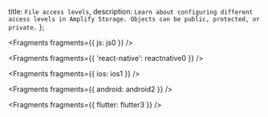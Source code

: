   title: `File access levels`,
  description: `Learn about configuring different access levels in Amplify Storage. Objects can be public, protected, or private.`
};


<Fragments fragments={{ js: js0 }} />


<Fragments fragments={{ 'react-native': reactnative0 }} />


<Fragments fragments={{ ios: ios1 }} />


<Fragments fragments={{ android: android2 }} />


<Fragments fragments={{ flutter: flutter3 }} />
